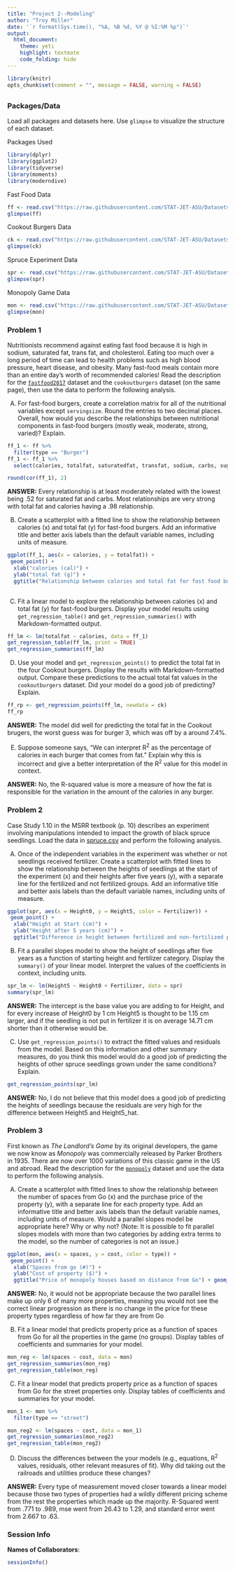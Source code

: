 ```yaml
---
title: "Project 2--Modeling"
author: "Troy Miller"
date: '`r format(Sys.time(), "%A, %B %d, %Y @ %I:%M %p")`'
output: 
  html_document: 
    theme: yeti
    highlight: textmate
    code_folding: hide
---
```


```r
library(knitr)
opts_chunk$set(comment = "", message = FALSE, warning = FALSE)
```

## {.tabset}

### **Packages/Data**

Load all packages and datasets here. Use `glimpse` to visualize the structure of each dataset.

Packages Used

```r
library(dplyr)
library(ggplot2)
library(tidyverse)
library(moments)
library(moderndive)
```

Fast Food Data

```r
ff <- read.csv("https://raw.githubusercontent.com/STAT-JET-ASU/Datasets/master/Instructor/fastfood2017.csv")
glimpse(ff)
```

Cookout Burgers Data

```r
ck <- read.csv("https://raw.githubusercontent.com/STAT-JET-ASU/Datasets/master/Instructor/cookoutburgers.csv")
glimpse(ck)
```

Spruce Experiment Data

```r
spr <- read.csv("https://raw.githubusercontent.com/STAT-JET-ASU/Datasets/master/Chihara/Spruce.csv")
glimpse(spr)
```

Monopoly Game Data

```r
mon <- read.csv("https://raw.githubusercontent.com/STAT-JET-ASU/Datasets/master/Instructor/monopolygame.csv")
glimpse(mon)
```


### **Problem 1**

Nutritionists recommend against eating fast food because it is high in sodium, saturated fat, trans fat, and cholesterol. Eating too much over a long period of time can lead to health problems such as high blood pressure, heart disease, and obesity. Many fast-food meals contain more than an entire day's worth of recommended calories! Read the description for the [`fastfood2017`](https://stat-jet-asu.github.io/Datasets/InstructorDescriptions/fastfood2017.html) dataset and the `cookoutburgers` dataset (on the same page), then use the data to perform the following analysis.

A) For fast-food burgers, create a correlation matrix for all of the nutritional variables except `servingsize`. Round the entries to two decimal places. Overall, how would you describe the relationships between nutritional components in fast-food burgers  (mostly weak, moderate, strong, varied)? Explain.

```r
ff_1 <- ff %>%
  filter(type == "Burger")
ff_1 <- ff_1 %>%
  select(calories, totalfat, saturatedfat, transfat, sodium, carbs, sugars, protein)

round(cor(ff_1), 2)

```

**ANSWER:** Every relationship is at least moderately related with the lowest being .52 for saturated fat and carbs. Most relationships are very strong with total fat and calories having a .98 relationship.

B) Create a scatterplot with a fitted line to show the relationship between calories (x) and total fat (y) for fast-food burgers. Add an informative title and better axis labels than the default variable names, including units of measure.

```r
ggplot(ff_1, aes(x = calories, y = totalfat)) +
 geom_point() +
  xlab("calories (cal)") +
  ylab("total fat (g)") +
  ggtitle("Relationship between calories and total fat for fast food burgers")  + geom_smooth(method = "lm", se = FALSE)
  

```

C) Fit a linear model to explore the relationship between calories (x) and total fat (y) for fast-food burgers. Display your model results using `get_regression_table()` and `get_regression_summaries()` with Markdown-formatted output. 

```r
ff_lm <- lm(totalfat ~ calories, data = ff_1)
get_regression_table(ff_lm, print = TRUE)
get_regression_summaries(ff_lm)


```

D) Use your model and `get_regression_points()` to predict the total fat in the four Cookout burgers. Display the results with Markdown-formatted output. Compare these predictions to the actual total fat values in the `cookoutburgers` dataset. Did your model do a good job of predicting? Explain.

```r
ff_rp <- get_regression_points(ff_lm, newdata = ck)
ff_rp
```

**ANSWER:** The model did well for predicting the total fat in the Cookout brugers, the worst guess was for burger 3, which was off by a around 7.4%.

E) Suppose someone says, "We can interpret R^2^ as the percentage of calories in each burger that comes from fat." Explain why this is incorrect and give a better interpretation of the R^2^ value for this model in context. 

**ANSWER:** No, the R-squared value is more a measure of how the fat is responsible for the variation in the amount of the calories in any burger.


### **Problem 2**

Case Study 1.10 in the MSRR textbook (p. 10) describes an experiment involving manipulations intended to impact the growth of black spruce seedlings. Load the data in [spruce.csv](https://raw.githubusercontent.com/STAT-JET-ASU/Datasets/master/Chihara/Spruce.csv) and perform the following analysis.

A) Once of the independent variables in the experiment was whether or not seedlings received fertilizer. Create a scatterplot with fitted lines to show the relationship between the heights of seedlings at the start of the experiment (x) and their heights after five years (y), with a separate line for the fertilized and not fertilized groups. Add an informative title and better axis labels than the default variable names, including units of measure.

```r
ggplot(spr, aes(x = Height0, y = Height5, color = Fertilizer)) +
 geom_point() +
  xlab("Height at Start (cm)") +
  ylab("Height after 5 years (cm)") +
  ggtitle("Difference in height between fertilized and non-fertilized plants after 5 years") + geom_smooth(method = "lm", se = FALSE)

```

B) Fit a parallel slopes model to show the height of seedlings after five years as a function of starting height and fertilizer category. Display the `summary()` of your linear model. Interpret the values of the coefficients in context, including units.

```r
spr_lm <- lm(Height5 ~ Height0 + Fertilizer, data = spr)
summary(spr_lm)

```

**ANSWER:** The intercept is the base value you are adding to for Height, and for every increase of Height0 by 1 cm Height5 is thought to be 1.15 cm larger, and if the seedling is not put in fertilizer it is on average 14.71 cm shorter than it otherwise would be.

C) Use `get_regression_points()` to extract the fitted values and residuals from the model. Based on this information and other summary measures, do you think this model would do a good job of predicting the heights of other spruce seedlings grown under the same conditions? Explain.

```r
get_regression_points(spr_lm)
```

**ANSWER:** No, I do not believe that this model does a good job of predicting the heights of seedlings because the residuals are very high for the difference between Height5 and Height5_hat.


### **Problem 3**

First known as *The Landlord's Game* by its original developers, the game we now know as *Monopoly* was commercially released by Parker Brothers in 1935. There are now over 1000 variations of this classic game in the US and abroad. Read the description for the [`monopoly`](https://stat-jet-asu.github.io/Datasets/InstructorDescriptions/monopoly.html) dataset and use the data to perform the following analysis.

A) Create a scatterplot with fitted lines to show the relationship between the number of spaces from Go (x) and the purchase price of the property (y), with a separate line for each property type. Add an informative title and better axis labels than the default variable names, including units of measure. Would a parallel slopes model be appropriate here? Why or why not? (Note: It is possible to fit parallel slopes models with more than two categories by adding extra terms to the model, so the number of categories is not an issue.)

```r
ggplot(mon, aes(x = spaces, y = cost, color = type)) +
 geom_point() +
  xlab("Spaces from go (#)") +
  ylab("Cost of property ($)") +
  ggtitle("Price of monopoly houses based on distance from Go") + geom_smooth(method = "lm", se = FALSE)

```

**ANSWER:** No, it would not be appropriate because the two parallel lines make up only 6 of many more properties, meaning you would not see the correct linear progression as there is no change in the price for these property types regardless of how far they are from Go

B) Fit a linear model that predicts property price as a function of spaces from Go for all the properties in the game (no groups). Display tables of coefficients and summaries for your model. 

```r
mon_reg <- lm(spaces ~ cost, data = mon)
get_regression_summaries(mon_reg)
get_regression_table(mon_reg)

```

C) Fit a linear model that predicts property price as a function of spaces from Go for the street properties only. Display tables of coefficients and summaries for your model. 

```r
mon_1 <- mon %>%
  filter(type == "street")

mon_reg2 <- lm(spaces ~ cost, data = mon_1)
get_regression_summaries(mon_reg2)
get_regression_table(mon_reg2)

```

D) Discuss the differences between the your models (e.g., equations, R^2^ values, residuals, other relevant measures of fit). Why did taking out the railroads and utilities produce these changes?

**ANSWER:** Every type of measurement moved closer towards a linear model because those two types of properties had a wildly different pricing scheme from the rest the properties which made up the majority. R-Squared went from .771 to .989, mse went from 26.43 to 1.29, and standard error went from 2.667 to .63.

### Session Info

**Names of Collaborators**:

```r
sessionInfo()
```
